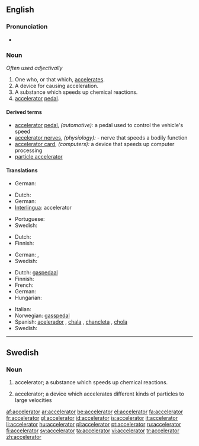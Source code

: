 ==English==

===Pronunciation===
* {{audio|en-us-accelerator.ogg|Audio (US)}}

===Noun===
{{en-noun}}  ''Often used adjectivally''

# One who, or that which, [[accelerate]]s.
# A device for causing acceleration.
# A substance which speeds up chemical reactions.
# [[accelerator]] [[pedal]].

====Derived terms====
* [[accelerator]] [[pedal]], ''(automotive):'' a pedal used to control the vehicle's speed
* [[accelerator nerves]], ''(physiology):'' - nerve that speeds a bodily function
* [[accelerator card]], ''(computers):'' a device that speeds up computer processing
* [[particle accelerator]]

====Translations====
{{trans-top|one who, or that which, accelerates}}
* German: {{t+|de|Beschleuniger|m}}
{{trans-mid}}
{{trans-bottom}}

{{trans-top|a device for causing acceleration}}
* Dutch: {{t|nl|versneller|m}}
* German: {{t+|de|Beschleuniger|m}}
* [[Interlingua]]: accelerator
{{trans-mid}}
* Portuguese: {{t|pt|acelerador}}
* Swedish: {{t+|sv|accelerator|c}}
{{trans-bottom}}

{{trans-top|a substance which speeds up chemical reactions}}
* Dutch: {{t|nl|katalysator|m}}
* Finnish: {{t-|fi|katalyytti}}
{{trans-mid}}
* German: {{t+|de|Beschleuniger|m}}, {{t+|de|Katalysator|m}}
* Swedish: {{t+|sv|accelerator|c}}
{{trans-bottom}}

{{trans-top|accelerator pedal}}
* Dutch: [[gaspedaal]] {{n}}
* Finnish: {{t-|fi|kaasupoljin}}
* French: {{t+|fr|accélérateur|m}}
* German: {{t+|de|Gaspedal|n}}
* Hungarian: {{t|hu|gázpedál}}
{{trans-mid}}
* Italian: {{t+|it|acceleratore}}
* Norwegian: [[gasspedal]]
* Spanish: [[acelerador]] {{m}}, [[chala]] {{f}} {{italbrac|Chile|colloquial}}, [[chancleta]] {{f}} {{italbrac|Colombia|colloquial}}, [[chola]] {{f}} {{italbrac|Venezuela|colloquial}}
* Swedish: {{t|sv|gaspedal|c}}
{{trans-bottom}}

----

==Swedish==

===Noun===
{{sv-noun-reg-er}}
{{infl|sv|noun|g=c}}

# {{context|lang=sv|chemistry}} accelerator; a substance which speeds up chemical reactions.
# {{context|lang=sv|physics}} accelerator; a device which accelerates different kinds of particles to large velocities

[[af:accelerator]]
[[ar:accelerator]]
[[be:accelerator]]
[[el:accelerator]]
[[fa:accelerator]]
[[fr:accelerator]]
[[gl:accelerator]]
[[id:accelerator]]
[[is:accelerator]]
[[it:accelerator]]
[[li:accelerator]]
[[hu:accelerator]]
[[pl:accelerator]]
[[pt:accelerator]]
[[ru:accelerator]]
[[fi:accelerator]]
[[sv:accelerator]]
[[ta:accelerator]]
[[vi:accelerator]]
[[tr:accelerator]]
[[zh:accelerator]]